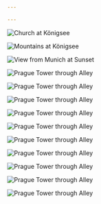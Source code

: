```yaml
---

---
```


![Church at Königsee](/astro-site/img/portfolio/IMG_2039.jpg)

![Mountains at Königsee](/astro-site/img/portfolio/IMG_3790.jpg)

![View from Munich at Sunset](/astro-site/img/portfolio/IMG_3848.jpg)

![Prague Tower through Alley](/astro-site/img/portfolio/IMG_3931.jpg)

![Prague Tower through Alley](/astro-site/img/portfolio/IMG_3933.jpg)

![Prague Tower through Alley](/astro-site/img/portfolio/IMG_4006.jpg)

![Prague Tower through Alley](/astro-site/img/portfolio/IMG_4057.jpg)

![Prague Tower through Alley](/astro-site/img/portfolio/IMG_4151.jpg)

![Prague Tower through Alley](/astro-site/img/portfolio/IMG_4160.jpg)

![Prague Tower through Alley](/astro-site/img/portfolio/IMG_4255.jpg)

![Prague Tower through Alley](/astro-site/img/portfolio/IMG_4262.jpg)

![Prague Tower through Alley](/astro-site/img/portfolio/IMG_4280.jpg)

![Prague Tower through Alley](/astro-site/img/portfolio/IMG_4286-2.jpg)